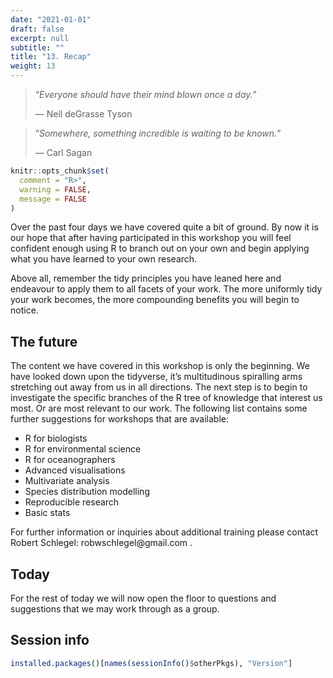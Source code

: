 ```yaml
---
date: "2021-01-01"
draft: false
excerpt: null
subtitle: ""
title: "13. Recap"
weight: 13
---
```


> "*Everyone should have their mind blown once a day.*"
>
> --- Neil deGrasse Tyson
  
> "*Somewhere, something incredible is waiting to be known.*"
>
> --- Carl Sagan

```r
knitr::opts_chunk$set(
  comment = "R>", 
  warning = FALSE, 
  message = FALSE
)
```

Over the past four days we have covered quite a bit of ground. By now it is our hope that after having participated in this workshop you will feel confident enough using R to branch out on your own and begin applying what you have learned to your own research.

Above all, remember the tidy principles you have leaned here and endeavour to apply them to all facets of your work. The more uniformly tidy your work becomes, the more compounding benefits you will begin to notice.

## The future

The content we have covered in this workshop is only the beginning. We have looked down upon the tidyverse, it's multitudinous spiralling arms stretching out away from us in all directions. The next step is to begin to investigate the specific branches of the R tree of knowledge that interest us most. Or are most relevant to our work. The following list contains some further suggestions for workshops that are available:

* R for biologists
* R for environmental science
* R for oceanographers
* Advanced visualisations
* Multivariate analysis
* Species distribution modelling
* Reproducible research
* Basic stats

For further information or inquiries about additional training please contact Robert Schlegel: robwschlegel@gmail.com .

## Today

For the rest of today we will now open the floor to questions and suggestions that we may work through as a group.

## Session info
```r
installed.packages()[names(sessionInfo()$otherPkgs), "Version"]
```
